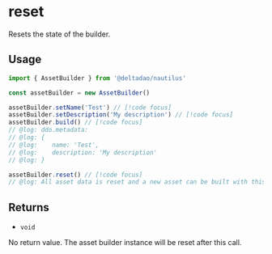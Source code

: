 # reset

Resets the state of the builder.

## Usage

```ts twoslash
import { AssetBuilder } from '@deltadao/nautilus'

const assetBuilder = new AssetBuilder()

assetBuilder.setName('Test') // [!code focus]
assetBuilder.setDescription('My description') // [!code focus]
assetBuilder.build() // [!code focus]
// @log: ddo.metadata: 
// @log: { 
// @log:    name: 'Test',
// @log:    description: 'My description'
// @log: }

assetBuilder.reset() // [!code focus]
// @log: All asset data is reset and a new asset can be built with this instance.
```

## Returns

- `void`

No return value. The asset builder instance will be reset after this call.